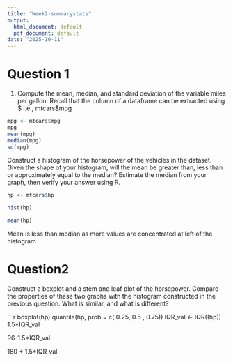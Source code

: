 ```yaml
---
title: "Week2-summarystats"
output:
  html_document: default
  pdf_document: default
date: "2025-10-11"
---
```

# Question 1 
1. Compute the mean, median, and standard deviation of the variable miles per gallon.
Recall that the column of a dataframe can be extracted using $ i.e., mtcars$mpg
```r
mpg <- mtcars$mpg
mpg
mean(mpg)
median(mpg)
sd(mpg)

```
Construct a histogram of the horsepower of the vehicles in the dataset. Given the shape
of your histogram, will the mean be greater than, less than or approximately equal to the
median? Estimate the median from your graph, then verify your answer using R.

```r
hp <- mtcars$hp

hist(hp)

mean(hp)

```
Mean is less than median as more values are concentrated at left of the histogram

# Question2 
Construct a boxplot and a stem and leaf plot of the horsepower. Compare the properties
of these two graphs with the histogram constructed in the previous question. What is
similar, and what is different?

```r
boxplot(hp)
quantile(hp, prob = c( 0.25, 0.5 , 0.75))
IQR_val <- IQR((hp))
1.5*IQR_val

96-1.5*IQR_val

180 + 1.5*IQR_val
